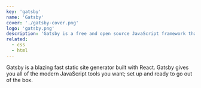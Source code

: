 ```yaml
---
key: 'gatsby'
name: 'Gatsby'
cover: './gatsby-cover.png'
logo: 'gatsby.png'
description: 'Gatsby is a free and open source JavaScript framework that helps developers build blazing fast websites and apps.'
related:
  - сss
  - html
---
```


Gatsby is a blazing fast static site generator built with React. Gatsby gives you all of the modern JavaScript tools you want; set up and ready to go out of the box.

